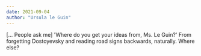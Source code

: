 ```yaml
---
date: 2021-09-04
author: "Ursula le Guin"
---
```


[… People ask me] 'Where do you get your ideas from, Ms. Le Guin?' From forgetting Dostoyevsky and reading road signs backwards, naturally. Where else?
